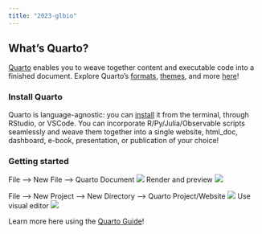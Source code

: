 ```yaml
---
title: "2023-glbio"
---
```


## What's Quarto?

[Quarto](https://quarto.org) enables you to weave together content and executable code into a finished document. Explore Quarto's [formats](https://quarto.org/docs/output-formats/all-formats.html), [themes](https://quarto.org/docs/output-formats/html-themes.html), and more [here](https://quarto.org/docs/guide)!

### Install Quarto
Quarto is language-agnostic: you can [install](https://quarto.org/docs/get-started/) it from the terminal, through RStudio, or VSCode. You can incorporate R/Py/Julia/Observable scripts seamlessly and weave them together into a single website, html_doc, dashboard, e-book, presentation, or publication of your choice!

### Getting started
File --> New File --> Quarto Document
![](https://quarto.org/docs/tools/images/new-quarto-doc.png)
Render and preview
![](https://quarto.org/docs/tools/images/rstudio-preview.png)

File --> New Project --> New Directory --> Quarto Project/Website
![](https://quarto.org/docs/tools/images/rstudio-new-knitr-project.png)
Use visual editor
![](https://quarto.org/docs/visual-editor/images/visual-editing.png)


Learn more here using the [Quarto Guide](https://quarto.org/docs/guide/)!
